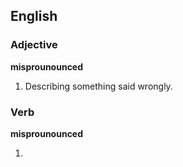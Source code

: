 ==English==

===Adjective===
'''misprounounced'''

# Describing something said wrongly.

===Verb===
'''misprounounced'''

# {{past of|[[misprounounce]]}}
